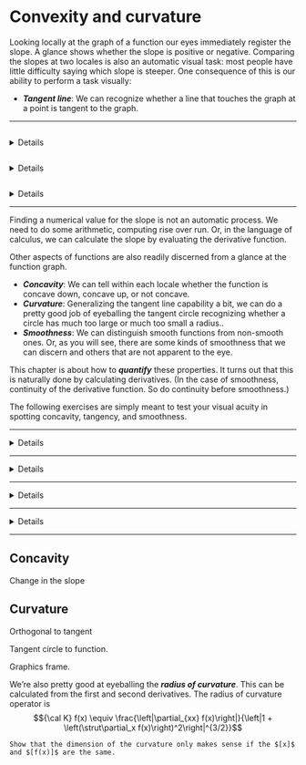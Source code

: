 # Convexity and curvature

Looking locally at the graph of a function our eyes immediately register the slope. A glance shows whether the slope is positive or negative. Comparing the slopes at two locales is also an automatic visual task: most people have little difficulty saying which slope is steeper. One consequence of this is our ability to perform a task visually:

- ***Tangent line***: We can recognize whether a line that touches the graph at a point is tangent to the graph.

-----

```exercise
```
<details>
```r
graph_with_boxes(mosaic::rfun(~x, seed=920),
                 interval = tibble(x=c(-3, -1.6, 0, 1, 3),
                                   xend=c(-2.6, -1.3, .5, 1.4, 3.4)),
                 domain = c(-5, 5))
```
```r
askMC(
  "Glance at the graph. In which boxes the slope is negative?", 
  "A, B, C",
  "B, C, D",
  "+A, C, D+"
)
```
</details>

```exercise
```
<details>
```r
graph_with_boxes(mosaic::rfun(~x, seed=910), 
                 interval = tibble(x=c(-1.6, 0, 1),
                                   xend=c(-1.3, .5, 1.4)),
                 domain = c(-2, 2))

```
```r
askMC(
  "Consider the slope of the function in the domains marked by the boxes. What is the order of boxes from least steep to steepest?",
  "A, B, C",
  "C, A, B",
  "+A, C, B+",
  "none of these",
  random_answer_order=FALSE
)
```
</details>

```exercise
```

<details>
```r
graph_with_tangents(mosaic::rfun(~x, seed=913), 
                 touches =c(-1.6, 0, 2.2),
                 offsets = rep(1, 3),
                 domain = c(-3, 3))

```

```r
askMC("Which of the line segments is tangent to the curve at the point marked with a dot?", 
      "A", "B", "C", "+all of them+", "none of them",
      random_answer_order=FALSE
      )
```



```r
graph_with_tangents(mosaic::rfun(~x, seed=914), 
                 touches =c(-1.6, 0, 2.2),
                 offsets = c(1, 0.8, 1.2),
                 domain = c(-3, 3))

```

```r
askMC("Which of the line segments is tangent to the curve at the point marked with a dot?", 
      "+A+", "B" = "too shallow", "C"="too steep", "all of them", "none of them",
      random_answer_order=FALSE
      )
```

</details>

-----


Finding a numerical value for the slope is not an automatic process. We need to do some arithmetic, computing rise over run. Or, in the language of calculus, we can calculate the slope by evaluating the derivative function.

Other aspects of functions are also readily discerned from a glance at the function graph.

- ***Concavity***: We can tell within each locale whether the function is concave down, concave up, or not concave.
- ***Curvature***: Generalizing the tangent line capability a bit, we can do a pretty good job of eyeballing the tangent circle recognizing whether a circle has much too large or much too small a radius.. 
- ***Smoothness***: We can distinguish smooth functions from non-smooth ones. Or, as you will see, there are some kinds of smoothness that we can discern and others that are not apparent to the eye. 

This chapter is about how to ***quantify*** these properties. It turns out that this is naturally done by calculating derivatives. (In the case of smoothness, continuity of the derivative function. So do continuity before smoothness.)

The following exercises are simply meant to test your visual acuity in spotting concavity, tangency, and smoothness. 


-----

<details>

```exercise
```r
graph_with_boxes(mosaic::rfun(~x, seed=920),
                 interval = tibble(x=c(-2.7, -1.6, 0, 1, 3),
                                   xend=c(-2.3, -1.3, .5, 1.4, 3.4)),
                 domain = c(-5, 5))
```
```r
askMC(
  "In which of the boxes is the function concave up?",
  "+A and E+",
  "B and D",
  "C and D"
)
```

</details>

-----

<details>

```r
set.seed(2)
Pts <- tibble(x=runif(6, 0, 5), y=(rnorm(length(x))))
f <- mosaic::spliner(y ~ x, data = Pts)
ddf <- D(f(x) ~ x + x)
set.seed(723)
Pts <- tibble(x=0:5, y=sort(rnorm(length(x))))
f2 <- splinefun(Pts$x, Pts$y, method="monoH.FC")
df2 <- D(f2(x) ~ x)
```

```r
graph_with_boxes(df2,
                 interval = tibble(x=c(.25, .8, 1.5),
                                   xend=c(.75, 1.3, 2.0)),
                 domain = c(0, 2))
```

```r
askMC("In which boxes is the function smooth?",
      "A and B",
      "B and C",
      "+A and C+",
      "none of them",
      "all of them",
      random_answer_order=FALSE)
```

</details>

-----

<details>
```r
graph_with_boxes(f,
                 interval = tibble(x=c( 2.75, 3.4, 4.25),
                                   xend=c( 3.25, 3.9, 4.75)),
                 domain = c(2, 4.8))
```
```r
askMC("In which boxes is the function smooth?",
      "A and B",
      "B and C",
      "A and C",
      "none of them",
      "+all of them+",
      random_answer_order=FALSE)
```

</details>

-----

<details>

```r
graph_with_boxes(ddf,
                 interval = tibble(x=c( .75, 1.75 ),
                                   xend=c( 1.25, 2.25)),
                 domain = c(0,2.7))
```
```r
askMC("In which boxes is the function smooth?",
      "+A+",
      "B",
      "neither of them",
      "both of them",
      random_answer_order=FALSE)
```
</details>


-----


## Concavity

Change in the slope


## Curvature

Orthogonal to tangent

Tangent circle to function.

Graphics frame.

We're also pretty good at eyeballing the ***radius of curvature***.  This can be calculated from the first and second derivatives. The radius of curvature operator is $${\cal K} f(x) \equiv \frac{\left|\partial_{xx} f(x)\right|}{\left|1 + \left(\strut\partial_x f(x)\right)^2\right|^{3/2}}$$

```exercise
Show that the dimension of the curvature only makes sense if the $[x]$ and $[f(x)]$ are the same.
```
